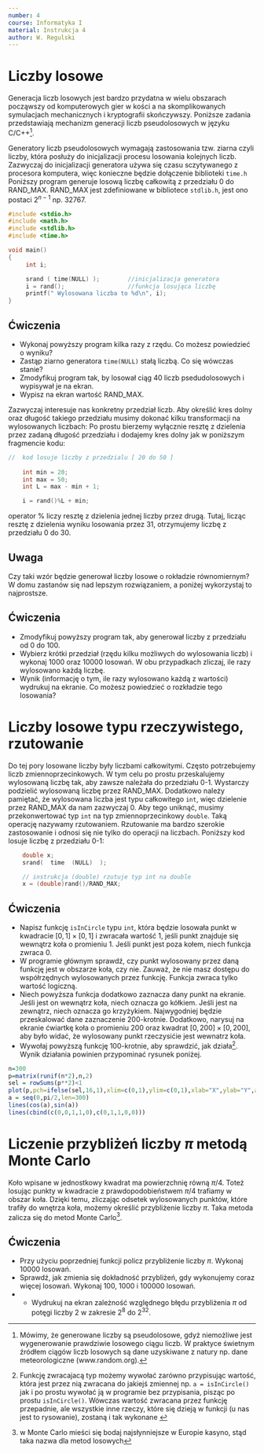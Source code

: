 ```yaml
---
number: 4
course: Informatyka I
material: Instrukcja 4
author: W. Regulski
---
```



# Liczby losowe
Generacja liczb losowych jest bardzo przydatna w wielu obszarach począwszy od komputerowych gier w kości a na skomplikowanych symulacjach mechanicznych i kryptografii skończywszy.
Poniższe zadania przedstawiają mechanizm generacji liczb pseudolosowych w języku C/C++^[Mówimy, że generowane liczby są pseudolosowe, gdyż niemożliwe jest wygenerowanie prawdziwie losowego ciągu liczb. W praktyce świetnym źródłem ciągów liczb losowych są dane uzyskiwane z natury  np. dane meteorologiczne (www.random.org).].

Generatory liczb pseudolosowych wymagają zastosowania tzw. ziarna czyli liczby, która posłuży do inicjalizacji procesu losowania kolejnych liczb. Zazwyczaj do inicjalizacji generatora używa się czasu sczytywanego z procesora komputera, więc konieczne będzie dołączenie biblioteki `time.h`
Poniższy program generuje losową liczbę całkowitą z przedziału 0 do RAND\_MAX. RAND\_MAX jest zdefiniowane w bibliotece `stdlib.h`, jest ono postaci $2^{n-1}$  np. 32767.

```c++
#include <stdio.h>
#include <math.h>
#include <stdlib.h>
#include <time.h>

void main()
{
     int i;

     srand ( time(NULL) );        //inicjalizacja generatora
     i = rand();                  //funkcja losująca liczbę
     printf(" Wylosowana liczba to %d\n", i);
}
```


## Ćwiczenia
- Wykonaj powyższy program kilka razy z rzędu. Co możesz powiedzieć o wyniku? 
- Zastąp ziarno generatora `time(NULL)` stałą liczbą. Co się wówczas stanie?
- Zmodyfikuj program tak, by losował ciąg 40 liczb psedudolosowych i wypisywał je na ekran.
- Wypisz na ekran wartość RAND\_MAX.

Zazwyczaj interesuje nas konkretny przedział liczb. Aby określić kres dolny oraz długość takiego przedziału musimy dokonać kilku transformacji na wylosowanych liczbach:
Po prostu bierzemy  wyłącznie resztę z dzielenia przez zadaną długość przedziału i dodajemy kres dolny jak w poniższym fragmencie kodu:

```c++
//  kod losuje liczby z przedzialu [ 20 do 50 ]
	
	int min = 20;
	int max = 50;
	int L = max - min + 1;

	i = rand()%L + min;
```

operator % liczy resztę z dzielenia jednej liczby przez drugą. Tutaj, licząc resztę z dzielenia wyniku losowania przez 31,  otrzymujemy liczbę z przedziału 0 do 30. 

## Uwaga
Czy taki wzór będzie generował liczby losowe o rokładzie równomiernym? W domu zastanów się nad lepszym rozwiązaniem, a poniżej wykorzystaj to najprostsze.

## Ćwiczenia
- Zmodyfikuj powyższy program tak, aby generował liczby z przedziału od 0 do 100.
- Wybierz krótki przedział (rzędu kilku możliwych do wylosowania liczb) i wykonaj 1000 oraz 10000 losowań. W obu przypadkach zliczaj, ile razy wylosowano każdą liczbę.
- Wynik (informację o tym, ile razy wylosowano każdą z wartości) wydrukuj na ekranie. Co możesz powiedzieć o rozkładzie tego losowania?


# Liczby losowe typu rzeczywistego, rzutowanie
Do tej pory losowane liczby były liczbami całkowitymi. Często potrzebujemy liczb zmiennoprzecinkowych. W tym celu po prostu przeskalujemy wylosowaną liczbę tak, aby zawsze należała do przedziału 0-1. Wystarczy podzielić wylosowaną liczbę przez RAND\_MAX. Dodatkowo należy pamiętać, że wylosowana liczba jest typu całkowitego `int`, więc dzielenie przez RAND\_MAX da nam zazwyczaj 0. Aby tego uniknąć, musimy przekonwertować typ `int` na typ zmiennoprzecinkowy 
`double`. Taką operację nazywamy rzutowaniem. Rzutowanie ma bardzo szerokie zastosowanie i odnosi się nie tylko do operacji na liczbach.
Poniższy kod losuje liczbę z przedziału 0-1:

```c++
    double x;
    srand(  time  (NULL)  );

    // instrukcja (double) rzutuje typ int na double
    x = (double)rand()/RAND_MAX;

```








## Ćwiczenia
- Napisz funkcję `isInCircle` typu `int`, która będzie losowała punkt w kwadracie $[0,1]\times[0,1]$ i zwracała wartość 1, jeśli punkt znajduje się wewnątrz koła o promieniu 1. Jeśli punkt jest poza kołem, niech funkcja zwraca 0.
- W programie głównym sprawdź, czy punkt wylosowany przez daną funkcję jest w obszarze koła, czy nie. Zauważ, że nie masz dostępu do współrzędnych wylosowanych przez funkcję. Funkcja zwraca tylko wartość logiczną.
- Niech powyższa funkcja dodatkowo zaznacza dany punkt na ekranie. Jeśli jest on wewnątrz koła, niech oznacza go kółkiem. Jeśli jest na zewnątrz, niech oznacza go krzyżykiem. Najwygodniej będzie przeskalować dane zaznaczenie 200-krotnie. Dodatkowo, narysuj na ekranie ćwiartkę koła o promieniu 200 oraz kwadrat  $[0,200]\times[0,200]$, aby było widać, że wylosowany punkt rzeczysićie jest wewnatrz koła.
- Wywołaj powyższą funkcję 100-krotnie, aby sprawdzić, jak działa^[Funkcję zwracajacą typ możemy wywołać zarówno przypisując wartość, która jest przez nią zwracana do jakiejś zmiennej np. `a = isInCircle()` jak i po prostu wywołać ją w programie bez przypisania, pisząc po prostu `isInCircle()`. Wówczas wartość zwracana przez funkcję przepadnie, ale wszystkie inne rzeczy, które się dzieją w funkcji (u nas jest to rysowanie), zostaną i tak wykonane ]. Wynik działania powinien przypominać rysunek poniżej.

```r
n=300
p=matrix(runif(n*2),n,2)
sel = rowSums(p**2)<1
plot(p,pch=ifelse(sel,16,1),xlim=c(0,1),ylim=c(0,1),xlab="X",ylab="Y",asp=1)
a = seq(0,pi/2,len=300)
lines(cos(a),sin(a))
lines(cbind(c(0,0,1,1,0),c(0,1,1,0,0)))
```

# Liczenie przybliżeń liczby $\pi$ metodą Monte Carlo
Koło wpisane w jednostkowy kwadrat ma powierzchnię równą  $\pi/4$. Toteż losując punkty w kwadracie z prawdopodobieństwem  $\pi/4$ trafiamy w obszar koła. 
Dzięki temu, zliczając odsetek wylosowanych punktów, które trafiły do wnętrza koła, możemy określić przybliżenie liczby   $\pi$. Taka metoda zalicza się do metod Monte Carlo^[w Monte Carlo mieści się bodaj najsłynniejsze w Europie kasyno, stąd taka nazwa dla metod losowych]. 


## Ćwiczenia
- Przy użyciu poprzedniej funkcji policz przybliżenie liczby $\pi$. Wykonaj 10000 losowań.
- Sprawdź, jak zmienia się dokładność przybliżeń, gdy wykonujemy coraz więcej losowań. Wykonaj 100, 1000 i 100000  losowań. 
- *  Wydrukuj na ekran zależność względnego błędu przybliżenia $\pi$ od potęgi liczby 2 w zakresie  $2^{8}$ do $2^{32}$.





